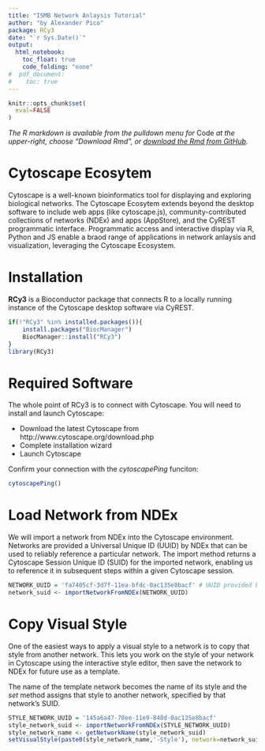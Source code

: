 ```yaml
---
title: "ISMB Network Anlaysis Tutorial"
author: "by Alexander Pico"
package: RCy3
date: "`r Sys.Date()`"
output: 
  html_notebook:
    toc_float: true
    code_folding: "none"
#  pdf_document:
#    toc: true  
---
```

```r
knitr::opts_chunk$set(
  eval=FALSE
)
```

*The R markdown is available from the pulldown menu for* Code *at the upper-right, choose "Download Rmd", or [download the Rmd from GitHub](https://raw.githubusercontent.com/cytoscape/cytoscape-automation/master/for-scripters/R/notebooks/ismb-network-analysis-tutorial.Rmd).*

# Cytoscape Ecosytem
Cytoscape is a well-known bioinformatics tool for displaying and exploring biological networks. The Cytoscape Ecosytem extends beyond the desktop software to include web apps (like cytoscape.js), community-contributed collections of networks (NDEx) and apps (AppStore), and the CyREST programmatic interface. Programmatic access and interactive display via R, Python and JS enable a braod range of applications in network anlaysis and visualization, leveraging the Cytoscape Ecosystem.


# Installation
**RCy3** is a Bioconductor package that connects R to a locally running instance of the Cytoscape desktop software via CyREST.
```r
if(!"RCy3" %in% installed.packages()){
    install.packages("BiocManager")
    BiocManager::install("RCy3")
}
library(RCy3)
```

# Required Software
The whole point of RCy3 is to connect with Cytoscape. You will need to install and launch Cytoscape: 

* Download the latest Cytoscape from http://www.cytoscape.org/download.php 
* Complete installation wizard
* Launch Cytoscape 

Confirm your connection with the *cytoscapePing* funciton:
```r
cytoscapePing()
```

# Load Network from NDEx
We will import a network from NDEx into the Cytoscape environment. Networks are provided a Universal Unique ID (UUID) by NDEx that can be used to reliably reference a particular network. The import method returns a Cytoscape Session Unique ID (SUID) for the imported network, enabling us to reference it in subsequent steps within a given Cytoscape session.

```r
NETWORK_UUID = 'fa7405cf-3d7f-11ea-bfdc-0ac135e8bacf' # UUID provided by NDEx
network_suid <- importNetworkFromNDEx(NETWORK_UUID) 
```
	
# Copy Visual Style
One of the easiest ways to apply a visual style to a network is to copy that style from another network. This lets you work on the style of your network in Cytoscape using the interactive style editor, then save the network to NDEx for future use as a template.

The name of the template network becomes the name of its style and the *set* method assigns that style to another network, specified by that network's SUID.
```r
STYLE_NETWORK_UUID = '145a6a47-78ee-11e9-848d-0ac135e8bacf'
style_network_suid <- importNetworkFromNDEx(STYLE_NETWORK_UUID) 
style_network_name <- getNetworkName(style_network_suid)
setVisualStyle(paste0(style_network_name,'-Style'), network=network_suid)
```